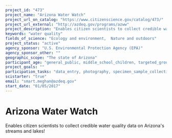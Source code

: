 ```yaml
---
project_id: "473"
project_name: "Arizona Water Watch"
project_url_on_catalog: "https://www.citizenscience.gov/catalog/473/"
project_url_external: "http://azdeq.gov/programs/azww"
project_description: "Enables citizen scientists to collect credible water quality data on Arizona&#39;s streams and lakes!"
keywords: "water quality"
fields_of_science: "Ecology and environment,  Nature and outdoors"
project_status: "active"
agency_sponsor: "U.S. Environmental Protection Agency (EPA)"
agency_sponsor_other: ""
geographic_scope: "The state of Arizona"
participant_age: "general_public, middle_school_children, targeted_group, teens"
project_goals: ""
participation_tasks: "data_entry, photography, specimen_sample_collection"
scistarter: "true"
email: "smart.meghan@azdeq.gov"
start_date: "01/05/2017"
---
```


# Arizona Water Watch

Enables citizen scientists to collect credible water quality data on Arizona&#39;s streams and lakes!
